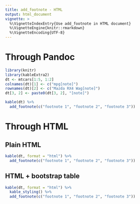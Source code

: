 ```yaml
---
title: add_footnote - HTML
output: html_document
vignette: >
  %\VignetteIndexEntry{Use add_footnote in HTML document}
  %\VignetteEngine{knitr::rmarkdown} 
  %\VignetteEncoding{UTF-8}
---
```


# Through Pandoc
```r
library(knitr)
library(kableExtra2)
dt <- mtcars[1:5, 1:2]
colnames(dt)[1] <- c("mpg[note]")
rownames(dt)[2] <- c("Mazda RX4 Wag[note]")
dt[3, 2] <- paste0(dt[3, 2], "[note]")

kable(dt) %>%
  add_footnote(c("footnote 1", "footnote 2", "footnote 3"))
```

# Through HTML
## Plain HTML
```r
kable(dt, format = "html") %>%
  add_footnote(c("footnote 1", "footnote 2", "footnote 3"))
```

## HTML + bootstrap table
```r
kable(dt, format = "html") %>%
  kable_styling() %>%
  add_footnote(c("footnote 1", "footnote 2", "footnote 3"))
```

